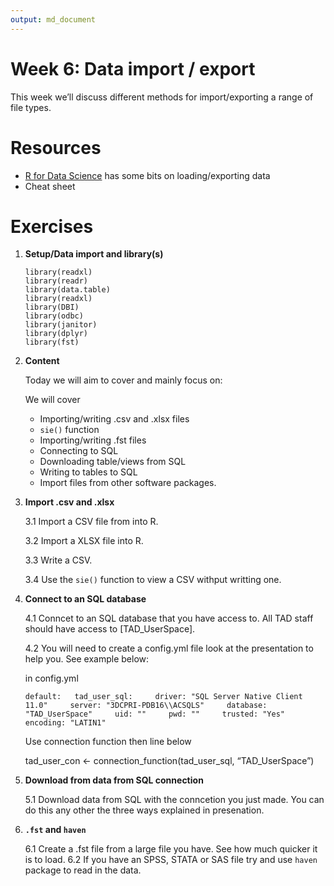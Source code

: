 ```yaml
---
output: md_document
---
```


<!-- Please edit README.Rmd - not README.md -->

# Week 6: Data import / export 

This week we'll discuss different methods for import/exporting a range of file types.


# Resources

-   [R for Data Science](https://r4ds.had.co.nz/transform.html) has some bits on loading/exporting data
- Cheat sheet 

# Exercises

1.  **Setup/Data import and library(s)**

        library(readxl)
        library(readr)
        library(data.table)
        library(readxl)
        library(DBI)
        library(odbc)       
        library(janitor)
        library(dplyr)
        library(fst)

2.  **Content**

    Today we will aim to cover and mainly focus on:

    We will cover

    -   Importing/writing .csv and .xlsx files
    -   `sie()` function
    -   Importing/writing .fst files
    -   Connecting to SQL
    -   Downloading table/views from SQL
    -   Writing to tables to SQL
    -   Import files from other software packages.
    
3.  **Import .csv and .xlsx**

    3.1 Import a CSV file from into R.

    3.2 Import a XLSX file into R.

    3.3 Write a CSV.

    3.4 Use the `sie()` function to view a CSV withput writting one. 

4.  **Connect to an SQL database**

    4.1 Conncet to an SQL database that you have access to. All TAD staff should have access to [TAD_UserSpace].
    
    4.2 You will need to create a config.yml file look at the presentation to help you. See example below:
    
    in config.yml
    
    `       default:
      tad_user_sql:
        driver: "SQL Server Native Client 11.0"
        server: "3DCPRI-PDB16\\ACSQLS"
        database: "TAD_UserSpace"
        uid: ""
        pwd: ""
        trusted: "Yes"
        encoding: "LATIN1"`
        
    Use connection function then line below
    
    tad_user_con <- connection_function(tad_user_sql, "TAD_UserSpace")


5.  **Download from data from SQL connection**

    5.1 Download data from SQL with the conncetion you just made. You can do this any other the three ways explained in presenation.


6.  **`.fst` and `haven`**

    6.1 Create a .fst file from a large file you have. See how much quicker it is to load.
    6.2 If you have an SPSS, STATA or SAS file try and use `haven` package to read in the data.
